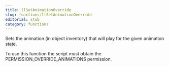 ```yaml
---
title: llSetAnimationOverride
slug: functions/llSetAnimationOverride
editorial: stub
category: functions
---
```


<LSLFunction name="llSetAnimationOverride"/>

Sets the animation (in object inventory) that will play for the given animation state.

To use this function the script must obtain the PERMISSION_OVERRIDE_ANIMATIONS permission.
